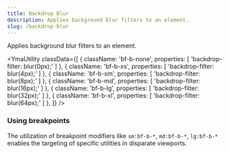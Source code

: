 ```yaml
---
title: Backdrop Blur
description: Applies background blur filters to an element.
slug: /backdrop-blur
---
```



Applies background blur filters to an element.

<YmaUtility
  classData={[
    {
      className: 'bf-b-none',
      properties: [
        'backdrop-filter: blur(0px);'
      ]
    },
    {
      className: 'bf-b-xs',
      properties: [
        'backdrop-filter: blur(4px);'
      ]
    },
    {
      className: 'bf-b-sm',
      properties: [
        'backdrop-filter: blur(8px);'
      ]
    },
    {
      className: 'bf-b-md',
      properties: [
        'backdrop-filter: blur(16px);'
      ]
    },
    {
      className: 'bf-b-lg',
      properties: [
        'backdrop-filter: blur(32px);'
      ]
    },
    {
      className: 'bf-b-xl',
      properties: [
        'backdrop-filter: blur(64px);'
      ]
    },
  ]}
/>

### Using breakpoints

The utilization of breakpoint modifiers like `sm:bf-b-*`, `md:bf-b-*`, `lg:bf-b-*` enables the targeting of specific utilities in disparate viewports.